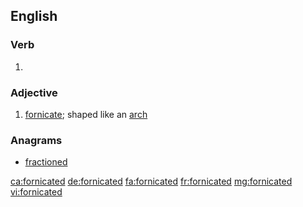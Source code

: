 ==English==

===Verb===
{{head|en|verb form}}

# {{en-past of|fornicate}}

===Adjective===
{{en-adj}}

# [[fornicate]]; shaped like an [[arch]]

===Anagrams===
* [[fractioned#English|fractioned]]

[[ca:fornicated]]
[[de:fornicated]]
[[fa:fornicated]]
[[fr:fornicated]]
[[mg:fornicated]]
[[vi:fornicated]]